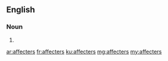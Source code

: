 ==English==

===Noun===
{{head|en|noun plural form}}

# {{plural of|affecter|lang=en}}

[[ar:affecters]]
[[fr:affecters]]
[[ku:affecters]]
[[mg:affecters]]
[[my:affecters]]